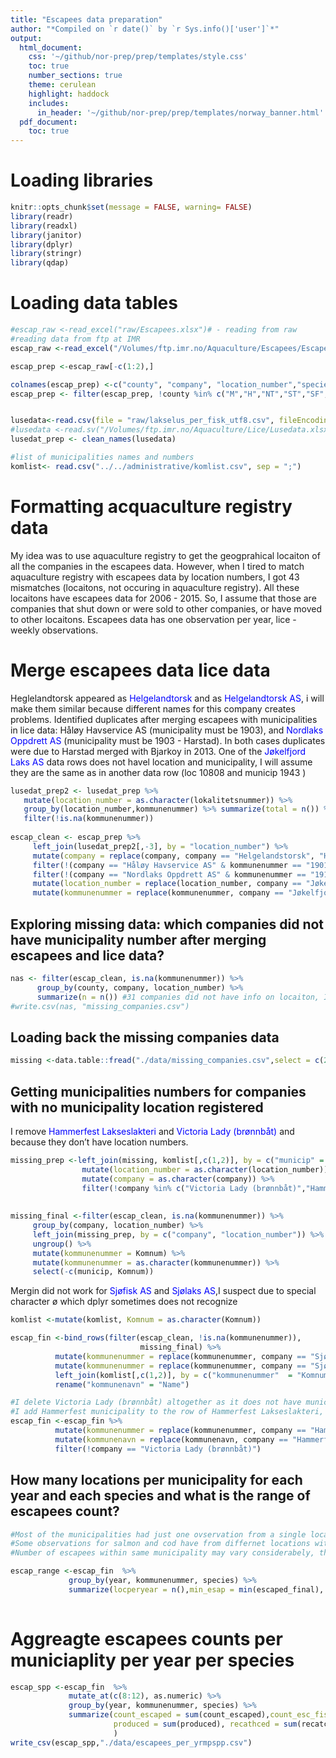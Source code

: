 ```yaml
---
title: "Escapees data preparation"
author: "*Compiled on `r date()` by `r Sys.info()['user']`*"
output: 
  html_document:
    css: '~/github/nor-prep/prep/templates/style.css'
    toc: true
    number_sections: true
    theme: cerulean
    highlight: haddock
    includes: 
      in_header: '~/github/nor-prep/prep/templates/norway_banner.html'
  pdf_document:
    toc: true
---
```


# Loading libraries
```r
knitr::opts_chunk$set(message = FALSE, warning= FALSE)
library(readr)
library(readxl)
library(janitor)
library(dplyr)
library(stringr)
library(qdap)
```

# Loading data tables
```r
#escap_raw <-read_excel("raw/Escapees.xlsx")# - reading from raw 
#reading data from ftp at IMR
escap_raw <-read_excel("/Volumes/ftp.imr.no/Aquaculture/Escapees/Escapees.xlsx")#mac path

escap_prep <-escap_raw[-c(1:2),]

colnames(escap_prep) <-c("county", "company", "location_number","species", "size_kg", "date", "year", "count_escaped", "count_esc_fishdir", "produced", "recatched", "escaped_final")
escap_prep <- filter(escap_prep, !county %in% c("M","H","NT","ST","SF","R","AA"))


lusedata<-read.csv(file = "raw/lakselus_per_fisk_utf8.csv", fileEncoding = "UTF-8") 
#lusedata <-read.sv("/Volumes/ftp.imr.no/Aquaculture/Lice/Lusedata.xlsx") - use this path after the file is on ftp
lusedat_prep <- clean_names(lusedata)

#list of municipalities names and numbers
komlist<- read.csv("../../administrative/komlist.csv", sep = ";")
```

# Formatting acquaculture registry data 
My idea was to use aquaculture registry to get the geogprahical locaiton of all the companies in the escapees data.
However, when I tired to match aquaculture registry with escapees data by location numbers, I got 43 mismatches (locaitons, not occuring in aquaculture registry).
All these locaitons have escapees data for 2006 - 2015. So, I assume that those are companies that shut down or were sold to other companies, or have moved to other locaitons.
Escapees data has one observation per year, lice - weekly observations.

# Merge escapees data lice data 
Heglelandtorsk appeared as <span style="color:blue">Helgelandtorsk</span> and as <span style="color:blue">Helgelandtorsk AS</span>, i will make them similar because different names for this company creates problems. 
Identified duplicates after merging escapees with municipalities in lice data: <span style="colour:blue">Håløy Havservice AS</span> (municipality must be 1903), 
and <span style="color:blue">Nordlaks Oppdrett AS</span> (municipality must be 1903 - Harstad). In both cases duplicates were due to Harstad merged with Bjarkoy in 2013. 
One of the <span style="color:blue">Jøkelfjord Laks AS</span> data rows does not havel location and municipality, I will assume they are the same as in another data row (loc 10808 and municip 1943 ) 
```r
lusedat_prep2 <- lusedat_prep %>% 
   mutate(location_number = as.character(lokalitetsnummer)) %>% 
   group_by(location_number,kommunenummer) %>% summarize(total = n()) %>% 
   filter(!is.na(kommunenummer))
   
escap_clean <- escap_prep %>% 
     left_join(lusedat_prep2[,-3], by = "location_number") %>% 
     mutate(company = replace(company, company == "Helgelandstorsk", "Helgelandstorsk AS")) %>% 
     filter(!(company == "Håløy Havservice AS" & kommunenummer == "1901")) %>% 
     filter(!(company == "Nordlaks Oppdrett AS" & kommunenummer == "1915")) %>% 
     mutate(location_number = replace(location_number, company == "Jøkelfjord Laks AS", "10808")) %>% 
     mutate(kommunenummer = replace(kommunenummer, company == "Jøkelfjord Laks AS", "1943")) 
```

##  Exploring missing data: which companies did not have municipality number after merging escapees and lice data?
```r
nas <- filter(escap_clean, is.na(kommunenummer)) %>% 
      group_by(county, company, location_number) %>% 
      summarize(n = n()) #31 companies did not have info on locaiton, I get info by  google serach.
#write.csv(nas, "missing_companies.csv")
```

##  Loading back the missing companies data
```r
missing <-data.table::fread("./data/missing_companies.csv",select = c(2,3,5), encoding = "UTF-8")
```

## Getting municipalities numbers for companies with no municipality location registered
I remove  <span style="color:blue">Hammerfest Lakseslakteri</span> and  <span style="color:blue">Victoria Lady (brønnbåt)</span> and because they don't have location numbers. 
```r
missing_prep <-left_join(missing, komlist[,c(1,2)], by = c("municip" = "Name")) %>% 
                mutate(location_number = as.character(location_number)) %>% 
                mutate(company = as.character(company)) %>% 
                filter(!company %in% c("Victoria Lady (brønnbåt)","Hammerfest Lakseslakteri")) 
              
          
missing_final <-filter(escap_clean, is.na(kommunenummer)) %>% 
     group_by(company, location_number) %>% 
     left_join(missing_prep, by = c("company", "location_number")) %>% 
     ungroup() %>% 
     mutate(kommunenummer = Komnum) %>% 
     mutate(kommunenummer = as.character(kommunenummer)) %>% 
     select(-c(municip, Komnum))
```

Mergin did not work for <span style="color:blue">Sjøfisk AS</span> and <span style="color:blue">Sjølaks AS</span>,I suspect due to special character ø which dplyr sometimes does not recognize
```r
komlist <-mutate(komlist, Komnum = as.character(Komnum))

escap_fin <-bind_rows(filter(escap_clean, !is.na(kommunenummer)), 
                             missing_final) %>% 
          mutate(kommunenummer = replace(kommunenummer, company == "Sjølaks AS", "1943")) %>% 
          mutate(kommunenummer = replace(kommunenummer, company == "Sjøfisk AS", "1903")) %>% 
          left_join(komlist[,c(1,2)], by = c("kommunenummer"  = "Komnum")) %>% 
          rename("kommunenavn" = "Name")

#I delete Victoria Lady (brønnbåt) altogether as it does not have municipality
#I add Hammerfest municipality to the row of Hammerfest Lakseslakteri, but locaiton number for this companu is unknown.
escap_fin <-escap_fin %>% 
          mutate(kommunenummer = replace(kommunenummer, company == "Hammerfest Lakseslakteri", "1903")) %>% 
          mutate(kommunenavn = replace(kommunenavn, company == "Hammerfest Lakseslakteri", "Hammerfest")) %>% 
          filter(!company == "Victoria Lady (brønnbåt)")
```

## How many locations per municipality for each year and each species and what is the range of escapees count?
```r
#Most of the municipalities had just one ovservation from a single locaiton each year. 
#Some observations for salmon and cod have from differnet locations within the same municipality and year, but no more than 4. 
#Number of escapees within same municipality may vary considerabely, thus we should not average them.

escap_range <-escap_fin  %>% 
             group_by(year, kommunenummer, species) %>% 
             summarize(locperyear = n(),min_esap = min(escaped_final), max_escap = max(escaped_final)) 
           
```

# Aggreagte escapees counts per municiaplity per year per species
```r
escap_spp <-escap_fin  %>% 
             mutate_at(c(8:12), as.numeric) %>% 
             group_by(year, kommunenummer, species) %>% 
             summarize(count_escaped = sum(count_escaped),count_esc_fishdir = sum(count_esc_fishdir), 
                       produced = sum(produced), recathced = sum(recatched), escaped_final = sum(escaped_final)
                       )
write_csv(escap_spp,"./data/escapees_per_yrmpspp.csv")
```
